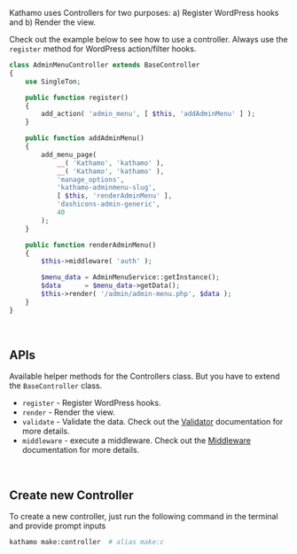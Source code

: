 Kathamo uses Controllers for two purposes: a) Register WordPress hooks and b) Render the view.

Check out the example below to see how to use a controller. Always use the `register` method for WordPress action/filter hooks.

```php
class AdminMenuController extends BaseController
{
	use SingleTon;

	public function register()
	{
		add_action( 'admin_menu', [ $this, 'addAdminMenu' ] );
	}

	public function addAdminMenu()
	{
		add_menu_page(
			__( 'Kathamo', 'kathamo' ),
			__( 'Kathamo', 'kathamo' ),
			'manage_options',
			'kathamo-adminmenu-slug',
			[ $this, 'renderAdminMenu' ],
			'dashicons-admin-generic',
			40
		);
	}

	public function renderAdminMenu()
	{
		$this->middleware( 'auth' );

		$menu_data = AdminMenuService::getInstance();
		$data      = $menu_data->getData();
		$this->render( '/admin/admin-menu.php', $data );
	}
}
```

<br />

## APIs

Available helper methods for the Controllers class. But you have to extend the `BaseController` class.

* `register` - Register WordPress hooks.
* `render` - Render the view.
* `validate` - Validate the data. Check out the [Validator](/documentation/validator) documentation for more details.
* `middleware` - execute a middleware. Check out the [Middleware](/documentation/middleware) documentation for more details.

<br />

## Create new Controller

To create a new controller, just run the following command in the terminal and provide prompt inputs

```bash
kathamo make:controller	 # alias make:c
```

